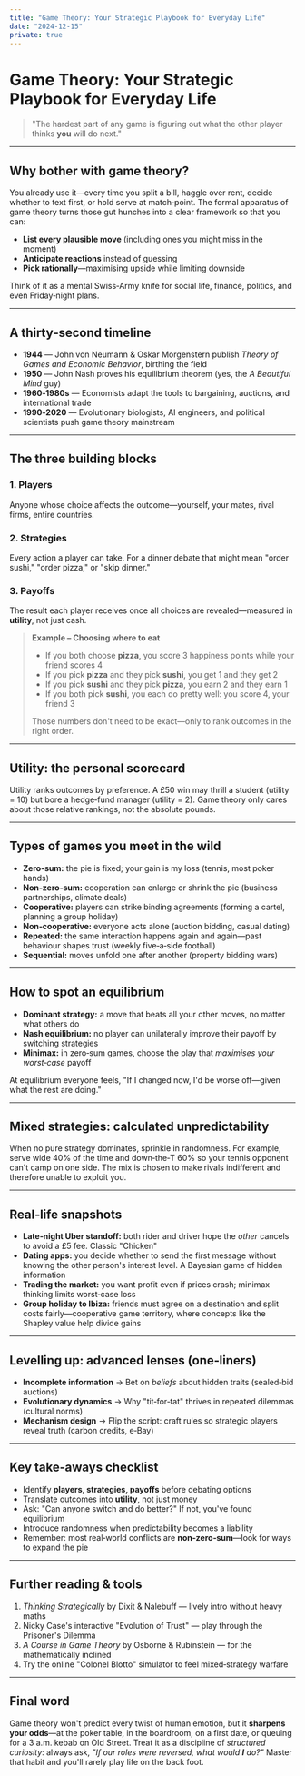 ```yaml
---
title: "Game Theory: Your Strategic Playbook for Everyday Life"
date: "2024-12-15"
private: true
---
```


# Game Theory: Your Strategic Playbook for Everyday Life

> "The hardest part of any game is figuring out what the other player thinks **you** will do next."

---

## Why bother with game theory?

You already use it—every time you split a bill, haggle over rent, decide whether to text first, or hold serve at match‑point. The formal apparatus of game theory turns those gut hunches into a clear framework so that you can:

* **List every plausible move** (including ones you might miss in the moment)
* **Anticipate reactions** instead of guessing
* **Pick rationally**—maximising upside while limiting downside

Think of it as a mental Swiss‑Army knife for social life, finance, politics, and even Friday‑night plans.

---

## A thirty‑second timeline

* **1944** — John von Neumann & Oskar Morgenstern publish *Theory of Games and Economic Behavior*, birthing the field
* **1950** — John Nash proves his equilibrium theorem (yes, the *A Beautiful Mind* guy)
* **1960‑1980s** — Economists adapt the tools to bargaining, auctions, and international trade
* **1990‑2020** — Evolutionary biologists, AI engineers, and political scientists push game theory mainstream

---

## The three building blocks

### 1. Players

Anyone whose choice affects the outcome—yourself, your mates, rival firms, entire countries.

### 2. Strategies

Every action a player can take. For a dinner debate that might mean "order sushi," "order pizza," or "skip dinner."

### 3. Payoffs

The result each player receives once all choices are revealed—measured in **utility**, not just cash.

> **Example – Choosing where to eat**
>
> * If you both choose **pizza**, you score 3 happiness points while your friend scores 4
> * If you pick **pizza** and they pick **sushi**, you get 1 and they get 2
> * If you pick **sushi** and they pick **pizza**, you earn 2 and they earn 1
> * If you both pick **sushi**, you each do pretty well: you score 4, your friend 3
>
> Those numbers don't need to be exact—only to rank outcomes in the right order.

---

## Utility: the personal scorecard

Utility ranks outcomes by preference. A £50 win may thrill a student (utility = 10) but bore a hedge‑fund manager (utility = 2). Game theory only cares about those relative rankings, not the absolute pounds.

---

## Types of games you meet in the wild

* **Zero‑sum:** the pie is fixed; your gain is my loss (tennis, most poker hands)
* **Non‑zero‑sum:** cooperation can enlarge or shrink the pie (business partnerships, climate deals)
* **Cooperative:** players can strike binding agreements (forming a cartel, planning a group holiday)
* **Non‑cooperative:** everyone acts alone (auction bidding, casual dating)
* **Repeated:** the same interaction happens again and again—past behaviour shapes trust (weekly five‑a‑side football)
* **Sequential:** moves unfold one after another (property bidding wars)

---

## How to spot an equilibrium

* **Dominant strategy:** a move that beats all your other moves, no matter what others do
* **Nash equilibrium:** no player can unilaterally improve their payoff by switching strategies
* **Minimax:** in zero‑sum games, choose the play that *maximises your worst‑case* payoff

At equilibrium everyone feels, "If I changed now, I'd be worse off—given what the rest are doing."

---

## Mixed strategies: calculated unpredictability

When no pure strategy dominates, sprinkle in randomness. For example, serve wide 40% of the time and down‑the‑T 60% so your tennis opponent can't camp on one side. The mix is chosen to make rivals indifferent and therefore unable to exploit you.

---

## Real‑life snapshots

* **Late‑night Uber standoff:** both rider and driver hope the *other* cancels to avoid a £5 fee. Classic "Chicken"
* **Dating apps:** you decide whether to send the first message without knowing the other person's interest level. A Bayesian game of hidden information
* **Trading the market:** you want profit even if prices crash; minimax thinking limits worst‑case loss
* **Group holiday to Ibiza:** friends must agree on a destination and split costs fairly—cooperative game territory, where concepts like the Shapley value help divide gains

---

## Levelling up: advanced lenses (one‑liners)

* **Incomplete information** → Bet on *beliefs* about hidden traits (sealed‑bid auctions)
* **Evolutionary dynamics** → Why "tit‑for‑tat" thrives in repeated dilemmas (cultural norms)
* **Mechanism design** → Flip the script: craft rules so strategic players reveal truth (carbon credits, e‑Bay)

---

## Key take‑aways checklist

* Identify **players, strategies, payoffs** before debating options
* Translate outcomes into **utility**, not just money
* Ask: "Can anyone switch and do better?" If not, you've found equilibrium
* Introduce randomness when predictability becomes a liability
* Remember: most real‑world conflicts are **non‑zero‑sum**—look for ways to expand the pie

---

## Further reading & tools

1. *Thinking Strategically* by Dixit & Nalebuff — lively intro without heavy maths
2. Nicky Case's interactive "Evolution of Trust" — play through the Prisoner's Dilemma
3. *A Course in Game Theory* by Osborne & Rubinstein — for the mathematically inclined
4. Try the online "Colonel Blotto" simulator to feel mixed‑strategy warfare

---

## Final word

Game theory won't predict every twist of human emotion, but it **sharpens your odds**—at the poker table, in the boardroom, on a first date, or queuing for a 3 a.m. kebab on Old Street. Treat it as a discipline of *structured curiosity*: always ask, *"If our roles were reversed, what would **I** do?"* Master that habit and you'll rarely play life on the back foot.
